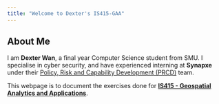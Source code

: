 ```yaml
---
title: "Welcome to Dexter's IS415-GAA"
---
```


## About Me

I am **Dexter Wan**, a final year Computer Science student from SMU. I specialise in cyber security, and have experienced interning at **Synapxe** under their [Policy, Risk and Capability Development (PRCD)]{.underline} team.

This webpage is to document the exercises done for [**IS415 - Geospatial Analytics and Applications**]{.underline}.
